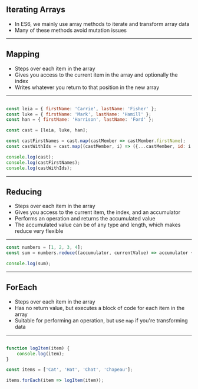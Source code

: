 
## Iterating Arrays

* In ES6, we mainly use array methods to iterate and transform array data
* Many of these methods avoid mutation issues

---

## Mapping

* Steps over each item in the array
* Gives you access to the current item in the array and optionally the index
* Writes whatever you return to that position in the new array

---


```javascript Mapping Arrays

const leia = { firstName: 'Carrie', lastName: 'Fisher' };
const luke = { firstName: 'Mark', lastName: 'Hamill' };
const han = { firstName: 'Harrison', lastName: 'Ford' };

const cast = [leia, luke, han];

const castFirstNames = cast.map(castMember => castMember.firstName);
const castWithIds = cast.map((castMember, i) => ({...castMember, id: i }));

console.log(cast);
console.log(castFirstNames);
console.log(castWithIds);
```

---

## Reducing

* Steps over each item in the array
* Gives you access to the current item, the index, and an accumulator
* Performs an operation and returns the accumulated value
* The accumulated value can be of any type and length, which makes reduce very flexible

---


```javascript Reducing Arrays
const numbers = [1, 2, 3, 4];
const sum = numbers.reduce((accumulator, currentValue) => accumulator + currentValue);

console.log(sum);
```

---

## ForEach

* Steps over each item in the array
* Has no return value, but executes a block of code for each item in the array
* Suitable for performing an operation, but use `map` if you're transforming data

---


```javascript ForEach Arrays

function logItem(item) {
    console.log(item);
}

const items = ['Cat', 'Hat', 'Chat', 'Chapeau'];

items.forEach(item => logItem(item));
```
